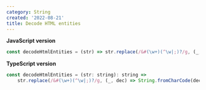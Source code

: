 ```yaml
---
category: String
created: '2022-08-21'
title: Decode HTML entities
---
```


**JavaScript version**

```js
const decodeHtmlEntities = (str) => str.replace(/&#(\w+)(^\w|;)?/g, (_, dec) => String.fromCharCode(dec));
```

**TypeScript version**

```js
const decodeHtmlEntities = (str: string): string =>
    str.replace(/&#(\w+)(^\w|;)?/g, (_, dec) => String.fromCharCode(dec));
```

